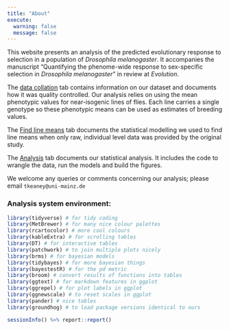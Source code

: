 ```yaml
---
title: "About"
execute:
  warning: false
  message: false
---
```


This website presents an analysis of the predicted evolutionary response to selection in a population of _Drosophila melanogaster_. It accompanies the manuscript "Quantifying the phenome-wide response to sex-specific selection in _Drosophila melanogaster_" in review at _Evolution_.

The [data collation](Data_collation.html) tab contains information on our dataset and documents how it was quality controlled. Our analysis relies on using the mean phenotypic values for near-isogenic lines of flies. Each line carries a single genotype so these phenotypic means can be used as estimates of breeding values.

The [Find line means](docs/Get_line_means_from_raw_data.html) tab documents the statistical modelling we used to find line means when only raw, individual level data was provided by the original study.

The [Analysis](docs/Main_analysis.html) tab documents our statistical analysis. It includes the code to wrangle the data, run the models and build the figures. 

We welcome any queries or comments concerning our analysis; please email `tkeaney@uni-mainz.de`

### Analysis system environment:

```r
library(tidyverse) # for tidy coding
library(MetBrewer) # for many nice colour palettes
library(rcartocolor) # more cool colours
library(kableExtra) # for scrolling tables
library(DT) # for interactive tables
library(patchwork) # to join multiple plots nicely
library(brms) # for bayesian models
library(tidybayes) # for more bayesian things
library(bayestestR) # for the pd metric 
library(broom) # convert results of functions into tables
library(ggtext) # for markdown features in ggplot
library(ggrepel) # for plot labels in ggplot
library(ggnewscale) # to reset scales in ggplot 
library(pander) # nice tables
library(groundhog) # to load package versions identical to ours

sessionInfo() %>% report::report()
```

